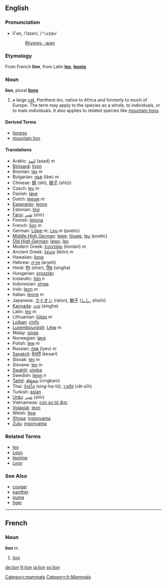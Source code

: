 ==English==
[[Category:mammals]]

===Pronunciation===
*lī'ən, /ˈlaɪən/, /<tt>"laI@n</tt>/
*:[[Rhymes:English:-aɪən|Rhymes: -aɪən]]

===Etymology===
From French '''lion''', from Latin '''[[leo]]''', '''[[leonis]]'''

=== Noun ===
{{wikipedia}}
'''lion''', plural '''[[lions]]'''

# a large [[cat]], ''Panthera leo'', native to Africa and formerly to much of Europe.  The term may apply to the species as a whole, to individuals, or to male individuals.  It also applies to related species like [[mountain lion]]s.

==== Derived Terms ====
*[[lioness]]
*[[mountain lion]]

==== Translations ====
*Arabic: [[اسد]] (asad) ''m''
*[[Binisayâ]]: [[liyón]]
*Bosnian: [[lav]] ''m''
*Bulgarian: [[лъв]] (lâw) ''m''
*Chinese: [[狮]] (shī), [[狮子]] (shīzi)
*Czech: [[lev]] ''m''
*Danish: [[løve]]
*Dutch: [[leeuw]] ''m''
*[[Esperanto]]: [[leono]]
*Estonian: [[lõvi]]
*[[Farsi]]: [[شير]] (shir)
*Finnish: [[leijona]]
*French: [[lion#French|lion]] ''m''
*German: [[Löwe]] ''m''; [[Leu]] ''m'' (poetic)
*[[Middle High German]]: [[lewe]]; [[löuwe]], [[leu]] (poetic)
*[[Old High German]]: [[lewo]], [[leo]]
*Modern Greek: [[λιοντάρι]] (liontári) ''m''
*Ancient Greek: [[λέων]] (léōn) ''m''
*Hawaiian: [[liona]]
*Hebrew: [[אריה]] (aryeh)
*Hindi: [[शेर]] (sher), [[सिंह]] (singha)
*Hungarian: [[oroszlán]]
*Icelandic: [[ljón]] ''n''
*Indonesian: [[singa]]
*Irish: [[leon]] ''m''
*Italian: [[leone]] ''m''
*Japanese: [[ライオン]] (raion), [[獅子]] ([[しし]], shishi)
*[[Kannada]]: [[ಸಿಂಹ]] (singha)
*Latin: [[leo]] ''m''
*Lithuanian: [[liūtas]] ''m''
*[[Lojban]]: [[cinfo]]
*[[Luxembourgish]]: [[Léiw]] ''m''
*Malay: [[singa]]
*Norwegian: [[løve]]
*Polish: [[lew]] ''m''
*Russian: [[лев]] (lyev) ''m''
*[[Sanskrit]]: [[केसरी]] (kesarī)
*Slovak: [[lev#Slovak|lev]] ''m''
*Slovene: [[lev]] ''m''
*[[Swahili]]: [[simba]]
*Swedish: [[lejon]] ''n''
*[[Tamil]]: [[சிங்கம்]] (cingkam)
*Thai: [[สิงหํโต]] (sing-ha-tō), [[ราชสีห์]] (rāt-sīh)
*Turkish: [[aslan]]
*[[Urdu]]: [[شير]] (shir)
*Vietnamese: [[con sư tử đực]]
*[[Volapük]]: [[leon]]
*Welsh: [[llew]]
*[[Xhosa]]: [[ingonyama]]
*[[Zulu]]: [[ingonyama]]

===Related Terms===
*[[leo]]
*[[Leon]]
*[[leonine]]
*[[Lyon]]

===See Also===
*[[cougar]]
*[[panther]]
*[[puma]]
*[[tiger]]

----

==French==
[[Category:fr:Mammals]]
===Noun===
'''lion''' ''m''

#[[lion#English|lion]]

[[de:lion]]
[[fr:lion]]
[[ja:lion]]
[[sv:lion]]